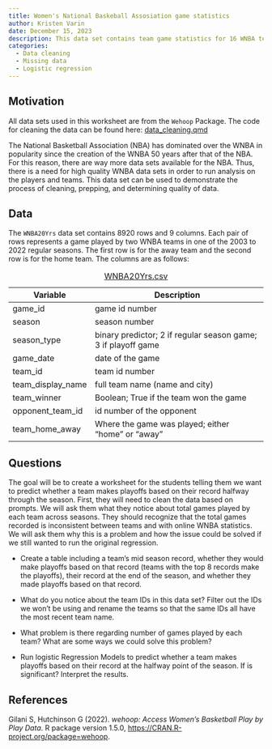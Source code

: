 ```yaml
---
title: Women's National Baskeball Assosiation game statistics
author: Kristen Varin
date: December 15, 2023
description: This data set contains team game statistics for 16 WNBA teams and for 20 seasons. 
categories:
  - Data cleaning
  - Missing data
  - Logistic regression
---
```


## Motivation

All data sets used in this worksheet are from the `Wehoop` Package. 
The code for cleaning the data can be found here: [data_cleaning.qmd](../_prep/WNBA20Yrs/init-WNBA20Yrs.qmd)

The National Basketball Association (NBA) has dominated over the WNBA in popularity since the creation of the WNBA 50 years after that of the NBA. For this reason, there are way more data sets available for the NBA. Thus, there is a need for high quality WNBA data sets in order to run analysis on the players and teams. This data set can be used to demonstrate the process of cleaning, prepping, and determining quality of data. 

## Data

The `WNBA20Yrs` data set contains 8920 rows and 9 columns. Each pair of rows represents a game played by two WNBA teams in one of the 2003 to 2022 regular seasons. The first row is for the away team and the second row is for the home team. The columns are as follows: 

| Variable          | Description                                                   |
|-------------------|-----------------------------------------------------|
| game_id           | game id number                                                |
| season            | season number                                                 |
| season_type       | binary predictor; 2 if regular season game; 3 if playoff game |
| game_date         | date of the game                                              |
| team_id           | team id number                                                |
| team_display_name | full team name (name and city)                                |
| team_winner       | Boolean; True if the team won the game                        |
| opponent_team_id  | id number of the opponent                                     |
| team_home_away    | Where the game was played; either "home" or "away"            |

: [WNBA20Yrs.csv](../data/WNBA20Yrs.csv)

## Questions

The goal will be to create a worksheet for the students telling them we want to predict whether a team makes playoffs based on their record halfway through the season. First, they will need to clean the data based on prompts. We will ask them what they notice about total games played by each team across seasons. They should recognize that the total games recorded is inconsistent between teams and with online WNBA statistics. We will ask them why this is a problem and how the issue could be solved if we still wanted to run the original regression.

-   Create a table including a team's mid season record, whether they would make playoffs based on that record (teams with the top 8 records make the playoffs), their record at the end of the season, and whether they made playoffs based on that record. 

- What do you notice about the team IDs in this data set? Filter out the IDs we won't be using and rename the teams so that the same IDs all have the most recent team name. 

-   What problem is there regarding number of games played by each team? What are some ways we could solve this problem?

-   Run logistic Regression Models to predict whether a team makes playoffs based on their record at the halfway point of the season. If is significant? Interpret the results. 

## References

Gilani S, Hutchinson G (2022). *wehoop: Access Women's Basketball Play by Play Data*. R package version 1.5.0, <https://CRAN.R-project.org/package=wehoop>.
